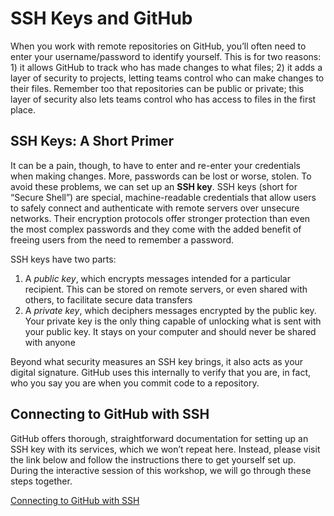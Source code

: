 SSH Keys and GitHub
===================

When you work with remote repositories on GitHub, you'll often need to enter 
your username/password to identify yourself. This is for two reasons: 1) it 
allows GitHub to track who has made changes to what files; 2) it adds a layer 
of security to projects, letting teams control who can make changes to their 
files. Remember too that repositories can be public or private; this layer of 
security also lets teams control who has access to files in the first place.

SSH Keys: A Short Primer
------------------------

It can be a pain, though, to have to enter and re-enter your credentials when 
making changes. More, passwords can be lost or worse, stolen. To avoid these 
problems, we can set up an **SSH key**. SSH keys (short for "Secure Shell") 
are special, machine-readable credentials that allow users to safely connect 
and authenticate with remote servers over unsecure networks. Their encryption 
protocols offer stronger protection than even the most complex passwords and 
they come with the added benefit of freeing users from the need to remember 
a password.

SSH keys have two parts: 

1. A _public key_, which encrypts messages intended for a particular recipient. 
This can be stored on remote servers, or even shared with others, to facilitate 
secure data transfers
2. A _private key_, which deciphers messages encrypted by the public key. Your 
private key is the only thing capable of unlocking what is sent with your public 
key. It stays on your computer and should never be shared with anyone

Beyond what security measures an SSH key brings, it also acts as your digital 
signature. GitHub uses this internally to verify that you are, in fact, who 
you say you are when you commit code to a repository.

Connecting to GitHub with SSH
-----------------------------

GitHub offers thorough, straightforward documentation for setting up an SSH key 
with its services, which we won't repeat here. Instead, please visit the link 
below and follow the instructions there to get yourself set up. During the 
interactive session of this workshop, we will go through these steps together.

[Connecting to GitHub with SSH](https://docs.github.com/en/github/authenticating-to-github/connecting-to-github-with-ssh)
